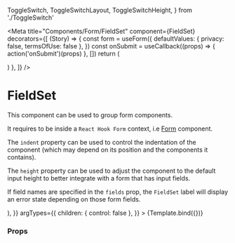   ToggleSwitch,
  ToggleSwitchLayout,
  ToggleSwitchHeight,
} from './ToggleSwitch'

<Meta
  title="Components/Form/FieldSet"
  component={FieldSet}
  decorators={[
    (Story) => {
      const form = useForm({
        defaultValues: { privacy: false, termsOfUse: false },
      })
      const onSubmit = useCallback((props) => {
        action('onSubmit')(props)
      }, [])
      return (
        <Form form={form} onSubmit={onSubmit}>
          <Story />
        </Form>
      )
    },
  ]}
/>

# FieldSet

This component can be used to group form components.

It requires to be inside a `React Hook Form` context, i.e [Form](/docs/components-form-form--default-story) component.

The `indent` property can be used to control the indentation of the component (which may depend on its position and the components it contains).

The `height` property can be used to adjust the component to the default input height to better integrate with a form that has input fields.

If field names are specified in the `fields` prop, the `FieldSet` label will display an error state depending on those form fields.


<Canvas>
  <Story
    name="Default"
    args={{
      label: 'Privacy',
      children: (
        <>
          <ToggleSwitch
            name="privacy"
            label="Accept Privacy"
            layout={ToggleSwitchLayout.spaceBetween}
            height={ToggleSwitchHeight.inputHeight}
          />
          <ToggleSwitch
            name="termsOfUse"
            label="Accept terms of use"
            layout={ToggleSwitchLayout.spaceBetween}
            height={ToggleSwitchHeight.inputHeight}
          />
        </>
      ),
    }}
    argTypes={{
      children: { control: false },
    }}
  >
    {Template.bind({})}
  </Story>
</Canvas>

### Props

<ArgsTable story="Default" />
